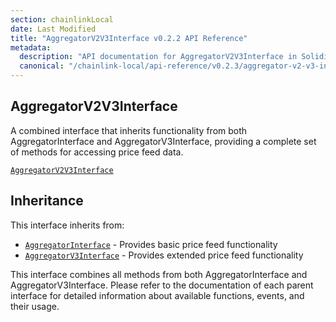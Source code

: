 ```yaml
---
section: chainlinkLocal
date: Last Modified
title: "AggregatorV2V3Interface v0.2.2 API Reference"
metadata:
  description: "API documentation for AggregatorV2V3Interface in Solidity, version v0.2.2."
  canonical: "/chainlink-local/api-reference/v0.2.3/aggregator-v2-v3-interface"
---
```



<Common callout="importPackage022" />

## AggregatorV2V3Interface

A combined interface that inherits functionality from both AggregatorInterface and AggregatorV3Interface, providing a complete set of methods for accessing price feed data.

[`AggregatorV2V3Interface`](https://github.com/smartcontractkit/chainlink-local/blob/cd3bfb8c42716cfb791174314eba2c0d178551b9/src/data-feeds/interfaces/AggregatorV2V3Interface.sol)

## Inheritance

This interface inherits from:

- [`AggregatorInterface`](/chainlink-local/api-reference/v0.2.2/aggregator-interface) - Provides basic price feed functionality
- [`AggregatorV3Interface`](/chainlink-local/api-reference/v0.2.2/aggregator-v3-interface) - Provides extended price feed functionality

<Aside>

This interface combines all methods from both AggregatorInterface and AggregatorV3Interface. Please refer to the documentation of each parent interface for detailed information about available functions, events, and their usage.

</Aside>
